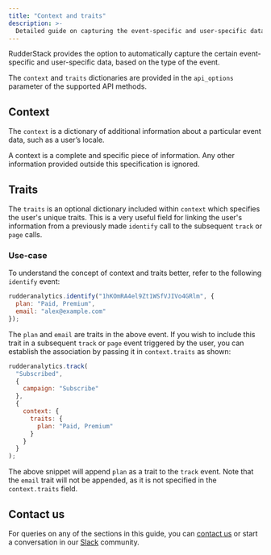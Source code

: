 ```yaml
---
title: "Context and traits"
description: >-
  Detailed guide on capturing the event-specific and user-specific data using the context and trait dictionaries.
---
```


RudderStack provides the option to automatically capture the certain event-specific and user-specific data, based on the type of the event.

The `context` and `traits` dictionaries are provided in the <Link to="/sources/sdks/rudderstack-javascript-sdk/supported-api/#api_options">`api_options`</Link> parameter of the supported API methods.

## Context

The `context` is a dictionary of additional information about a particular event data, such as a user’s locale.

<div class="infoBlock">
A context is a complete and specific piece of information. Any other information provided outside this specification is ignored.
</div>

## Traits

The `traits` is an optional dictionary included within <Link to="#context">`context`</Link> which specifies the user's unique traits. This is a very useful field for linking the user's information from a previously made <Link to="http://localhost:8001/sources/sdks/rudderstack-javascript-sdk/supported-api/#identify">`identify`</Link> call to the subsequent <Link to="http://localhost:8001/sources/sdks/rudderstack-javascript-sdk/supported-api/#track">`track`</Link> or <Link to="http://localhost:8001/sources/sdks/rudderstack-javascript-sdk/supported-api/#page">`page`</Link> calls.

### Use-case

To understand the concept of context and traits better, refer to the following `identify` event:

```javascript
rudderanalytics.identify("1hKOmRA4el9Zt1WSfVJIVo4GRlm", {
  plan: "Paid, Premium",
  email: "alex@example.com"
});
```

The `plan` and `email` are traits in the above event. If you wish to include this trait in a subsequent `track` or `page` event triggered by the user, you can establish the association by passing it in `context.traits` as shown:

```javascript
rudderanalytics.track(
  "Subscribed",
  {
    campaign: "Subscribe"
  },
  {
    context: {
      traits: {
        plan: "Paid, Premium"
      }
    }
  }
);
```

The above snippet will append `plan` as a trait to the `track` event. Note that the `email` trait will not be appended, as it is not specified in the `context.traits` field.

## Contact us

For queries on any of the sections in this guide, you can [contact us](mailto:%20docs@rudderstack.com) or start a conversation in our [Slack](https://rudderstack.com/join-rudderstack-slack-community) community.
